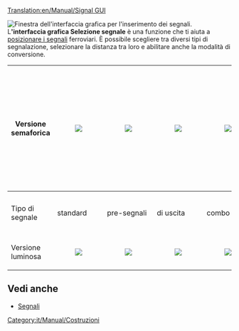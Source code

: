 [[Translation:en/Manual/Signal GUI]]

[[File:it/Manual/Signal Selection.png|frame|right|Finestra dell'interfaccia grafica per l'inserimento dei segnali.]]
L''''interfaccia grafica Selezione segnale''' è una funzione che ti aiuta a [[it/Manual/Piazzare segnali|posizionare i segnali]] ferroviari. È possibile scegliere tra diversi tipi di segnalazione, selezionare la distanza tra loro e abilitare anche la modalità di conversione.

{|{{en/Wikitable}}
!Versione semaforica
|[[File:en/Manual/Signal Semaphore.png|center|]]
|[[File:en/Manual/Signal Semaphore Pre-Signal.png|center|]]
|[[File:en/Manual/Signal Semaphore Exit-Signal.png|center|]]
|[[File:en/Manual/Signal Semaphore Combo-Signal.png|center|]]
|[[File:en/Manual/Signal Semaphore Path.png|center|]]
|[[File:en/Manual/Signal Semaphore Path One-Way.png|center|]]
<!-- inizio tabella nidificata per gli ultimi due pulsanti dell'interfaccia. Nidificata nell'ultima colonna ridotta ad un'unica cella con rowspan. -->
|style="padding: 0px;" rowspan="3"|
{|style="border-collapse: collapse;"
|style="border-top: 0; border-left: 0; border-bottom: 1; border-right: 0;"|Converte nel segnale selezionato 
[[File:en/Manual/Signal Convert.png|center|]]
|-
|style="border-top: 1; border-left: 0; border-bottom: 0; border-right: 0;"|Densità segnali autoposati
[[File:en/Manual/Signal Density.png|center|]]
|} <!-- Fine tabella nidificata -->
|-
!Tipo di segnale
|standard||pre-segnali||di uscita||combo||di percorso||di percorso a senso unico
|-
!Versione luminosa
|[[File:en/Manual/Signal Electric.png|center|]]
|[[File:en/Manual/Signal Electric Pre-Signal.png|center|]]
|[[File:en/Manual/Signal Electric Exit-Signal.png|center|]]
|[[File:en/Manual/Signal Electric Combo-Signal.png|center|]]
|[[File:en/Manual/Signal Electric Path.png|center|]]
|[[File:en/Manual/Signal Electric Path One-Way.png|center|]]
|}

==Vedi anche==
*[[it/Manual/Segnali|Segnali]]

[[Category:it/Manual/Costruzioni]]